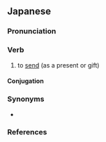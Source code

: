 ==Japanese==
{{ja-kanjitab|おく|yomi=k}}

===Pronunciation===
{{ja-pron|おくる|acc=0|acc_ref=DJR|yomi=k}}
{{ja-ojad}}

===Verb===
{{ja-verb|おくる|type=1|tr=trans}}

# to [[send]] (as a present or gift)

====Conjugation====
{{ja-go-ru|おく}}
{{ja-conj-bungo|おく|4-r}}

===Synonyms===
* {{ja-r|linkto=プレゼント|プレゼント する}}

===References===
<references/>